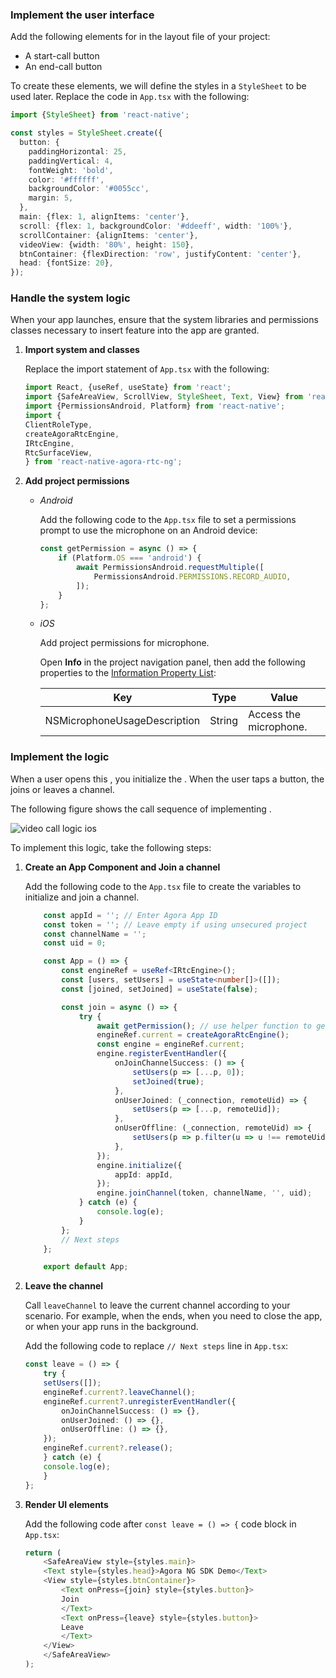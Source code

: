 <PlatformWrapper platform="react-native">

### Implement the user interface

Add the following elements for <Vpd k="NAME"/> in the layout file of your project:

- A start-call button
- An end-call button

To create these elements, we will define the styles in a `StyleSheet` to be used later. Replace the code in `App.tsx` with the following:

```typescript
import {StyleSheet} from 'react-native';

const styles = StyleSheet.create({
  button: {
    paddingHorizontal: 25,
    paddingVertical: 4,
    fontWeight: 'bold',
    color: '#ffffff',
    backgroundColor: '#0055cc',
    margin: 5,
  },
  main: {flex: 1, alignItems: 'center'},
  scroll: {flex: 1, backgroundColor: '#ddeeff', width: '100%'},
  scrollContainer: {alignItems: 'center'},
  videoView: {width: '80%', height: 150},
  btnContainer: {flexDirection: 'row', justifyContent: 'center'},
  head: {fontSize: 20},
});
```

### Handle the system logic

When your app launches, ensure that the system libraries and permissions classes necessary to insert <Vpd k="NAME"/> feature into the app are granted.

1. **Import system and <Vg k="VSDK" /> classes**

    Replace the import statement of `App.tsx` with the following:

    ```typescript
    import React, {useRef, useState} from 'react';
    import {SafeAreaView, ScrollView, StyleSheet, Text, View} from 'react-native';
    import {PermissionsAndroid, Platform} from 'react-native';
    import {
    ClientRoleType,
    createAgoraRtcEngine,
    IRtcEngine,
    RtcSurfaceView,
    } from 'react-native-agora-rtc-ng';
    ```

1. **Add project permissions**

     - *Android*

        Add the following code to the `App.tsx` file to set a permissions prompt to use the microphone on an Android device:

        ```typescript
        const getPermission = async () => {
            if (Platform.OS === 'android') {
                await PermissionsAndroid.requestMultiple([
                    PermissionsAndroid.PERMISSIONS.RECORD_AUDIO,
                ]);
            }
        };
        ```
     -  *iOS*

        Add project permissions for microphone.

        Open **Info** in the project navigation panel, then add the following properties to the [Information Property List](https://help.apple.com/xcode/mac/current/#/dev3f399a2a6):

        | Key                          | Type   | Value                  |
        |------------------------------|--------|------------------------|
        | NSMicrophoneUsageDescription | String | Access the microphone. |

### Implement the  <Vpd k="NAME"/> logic

When a user opens this <Vpl k="CLIENT" />, you initialize the <Vg k="ENGINE" />. When the user taps a button, the <Vpl k="CLIENT" /> joins or leaves a channel.

The following figure shows the <Vpd k="SDK" /> call sequence of implementing   <Vpd k="PRODUCT" />.

![video call logic ios](/images/voice-sdk/voice-call-logic-android.svg)

To implement this logic, take the following steps:

1. **Create an App Component and Join a channel**

    Add the following code to the `App.tsx` file to create the variables to initialize <Vg k="ENGINE" /> and join a channel.

    ```typescript
        const appId = ''; // Enter Agora App ID
        const token = ''; // Leave empty if using unsecured project
        const channelName = '';
        const uid = 0;

        const App = () => {
            const engineRef = useRef<IRtcEngine>();
            const [users, setUsers] = useState<number[]>([]);
            const [joined, setJoined] = useState(false);

            const join = async () => {
                try {
                    await getPermission(); // use helper function to get permissions on Android
                    engineRef.current = createAgoraRtcEngine();
                    const engine = engineRef.current;
                    engine.registerEventHandler({
                        onJoinChannelSuccess: () => {
                            setUsers(p => [...p, 0]);
                            setJoined(true);
                        },
                        onUserJoined: (_connection, remoteUid) => {
                            setUsers(p => [...p, remoteUid]);
                        },
                        onUserOffline: (_connection, remoteUid) => {
                            setUsers(p => p.filter(u => u !== remoteUid));
                        },
                    });
                    engine.initialize({
                        appId: appId,
                    });
                    engine.joinChannel(token, channelName, '', uid);
                } catch (e) {
                    console.log(e);
                }
            };
            // Next steps
        };

        export default App;

    ```

1. **Leave the channel**

    Call `leaveChannel` to leave the current channel according to your scenario. For example, when the <Vpd k="NAME"/> ends, when you need to close the app, or when your app runs in the background.

    Add the following code to replace `// Next steps` line in `App.tsx`:

    ```typescript
    const leave = () => {
        try {
        setUsers([]);
        engineRef.current?.leaveChannel();
        engineRef.current?.unregisterEventHandler({
            onJoinChannelSuccess: () => {},
            onUserJoined: () => {},
            onUserOffline: () => {},
        });
        engineRef.current?.release();
        } catch (e) {
        console.log(e);
        }
    };
    ```

1. **Render UI elements**

    Add the following code after `const leave = () => {` code block in `App.tsx`:

    ```typescript
    return (
        <SafeAreaView style={styles.main}>
        <Text style={styles.head}>Agora NG SDK Demo</Text>
        <View style={styles.btnContainer}>
            <Text onPress={join} style={styles.button}>
            Join
            </Text>
            <Text onPress={leave} style={styles.button}>
            Leave
            </Text>
        </View>
        </SafeAreaView>
    );
    ```
</PlatformWrapper>